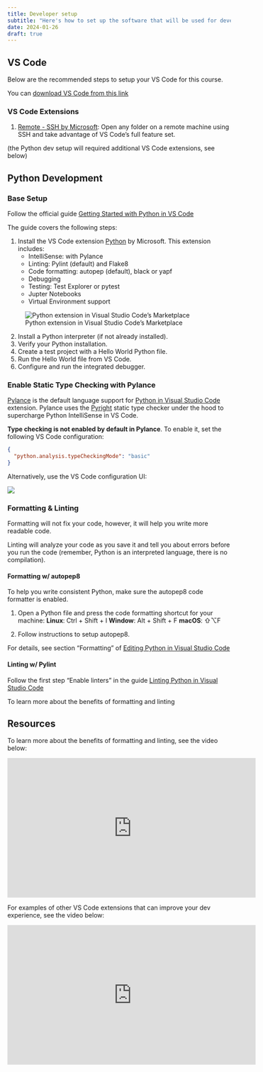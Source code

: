```yaml
---
title: Developer setup
subtitle: "Here's how to set up the software that will be used for development during the course."
date: 2024-01-26
draft: true
---
```


## VS Code

Below are the recommended steps to setup your VS Code for this course.

You can [download VS Code from this link](https://code.visualstudio.com/Download)

### VS Code Extensions

1. [Remote - SSH by Microsoft](https://marketplace.visualstudio.com/items?itemName=ms-vscode-remote.remote-ssh): Open any folder on a remote machine using SSH and take advantage of VS Code's full feature set.

(the Python dev setup will required additional VS Code extensions, see below)

## Python Development

### Base Setup

Follow the official guide [Getting Started with Python in VS Code](https://code.visualstudio.com/docs/python/python-tutorial)

The guide covers the following steps:

1. Install the VS Code extension [Python](https://marketplace.visualstudio.com/items?itemName=ms-python.python) by Microsoft. This extension includes:
	- IntelliSense: with Pylance
	- Linting: Pylint (default) and Flake8
	- Code formatting: autopep (default), black or yapf
	- Debugging
	- Testing: Test Explorer or pytest
	- Jupter Notebooks
	- Virtual Environment support
	
![Python extension in Visual Studio Code's Marketplace](../assets/1-Pasted%20image%2020220121010400.png)

2. Install a Python interpreter (if not already installed).
3. Verify your Python installation.
4. Create a test project with a Hello World Python file.
5. Run the Hello World file from VS Code.
6. Configure and run the integrated debugger.

### Enable Static Type Checking with Pylance

[Pylance](https://marketplace.visualstudio.com/items?itemName=ms-python.vscode-pylance) is the default language support for [Python in Visual Studio Code](https://marketplace.visualstudio.com/items?itemName=ms-python.python) extension. Pylance uses the [Pyright](https://github.com/microsoft/pyright) static type checker under the hood to supercharge Python IntelliSense in VS Code.

**Type checking is not enabled by default in Pylance**. To enable it, set the following VS Code configuration:

```json
{
  "python.analysis.typeCheckingMode": "basic"
}
```

Alternatively, use the VS Code configuration UI:


![](../assets/python-pylance-type-check.png)


### Formatting & Linting 
Formatting will not fix your code, however, it will help you write more readable code.

Linting will analyze your code as you save it and tell you about errors before you run the code (remember, Python is an interpreted language, there is no compilation).


#### Formatting w/ autopep8

To help you write consistent Python, make sure the autopep8 code formatter is enabled.

1. Open a Python file and press the code formatting shortcut for your machine:
	**Linux**: Ctrl + Shift + I
	**Window**: Alt + Shift + F
	**macOS**: ⇧⌥F

2. Follow instructions to setup autopep8.

For details, see section "Formatting" of [Editing Python in Visual Studio Code](https://code.visualstudio.com/docs/python/editing)

#### Linting w/ Pylint

Follow the first step "Enable linters" in the guide [Linting Python in Visual Studio Code](https://code.visualstudio.com/docs/python/linting)

To learn more about the benefits of formatting and linting


## Resources

To learn more about the benefits of formatting and linting, see the video below:

<iframe width="560" height="315" src="https://www.youtube.com/embed/P1B0ytn6VPU" title="YouTube video player" frameborder="0" allow="accelerometer; autoplay; clipboard-write; encrypted-media; gyroscope; picture-in-picture" allowfullscreen></iframe>

For examples of other VS Code extensions that can improve your dev experience, see the video below:

<iframe width="560" height="315" src="https://www.youtube.com/embed/Z3i04RoI9Fk" title="YouTube video player" frameborder="0" allow="accelerometer; autoplay; clipboard-write; encrypted-media; gyroscope; picture-in-picture" allowfullscreen></iframe>
